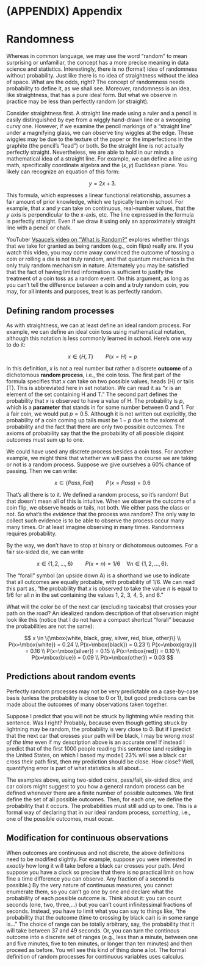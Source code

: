 # (APPENDIX) Appendix {-}

# Randomness {#sec:randomness}

Whereas in common language, we may use the word "random" to mean surprising or unfamiliar, the concept has a more precise meaning in data science and statistics. Interestingly, there is no (formal) idea of randomness without probability. Just like there is no idea of straightness without the idea of space. What are the odds, right? The concept of randomness needs probability to define it, as we shall see. Moreover, randomness is an idea, like straightness, that has a pure ideal form. But what we observe in practice may be less than perfectly random (or straight).

Consider straightness first. A straight line made using a ruler and a pencil is easily distinguished by eye from a wiggly hand-drawn line or a swooping curvy one. However, if we examine the pencil markings of a "straight line" under a magnifying glass, we can observe tiny wiggles at the edge. These wiggles may be due to the texture of the paper or the imperfections in the graphite (the pencil's "lead") or both. So the straight line is not actually perfectly straight. Nevertheless, we are able to hold in our minds a mathematical idea of a straight line. For example, we can define a line using math, specifically coordinate algebra and the $(x,y)$ Euclidean plane. You likely can recognize an equation of this form:

$$ y = 2 x + 3.$$

This formula, which expresses a linear functional relationship, assumes a fair amount of prior knowledge, which we typically learn in school. For example, that $x$ and $y$ can take on continuous, real-number values, that the $y$ axis is perpendicular to the x-axis, etc. The line expressed in the formula is perfectly straight. Even if we draw it using only an approximately straight line with a pencil or chalk.

YouTuber [Vsauce's video on "What is Random?"](https://www.youtube.com/watch?v=9rIy0xY99a0) explores whether things that we take for granted as being random (e.g., coin flips) really are.  If you watch this video, you may come away convinced the outcome of tossing a coin or rolling a die is not truly random, and that quantum mechanics is the only truly random mechanism in nature. Alternately you may be satisfied that the fact of having limited information is sufficient to justify the treatment of a coin toss as a random event. On this argument, as long as you can't tell the difference between a coin and a truly random coin, you may, for all intents and purposes, treat is as perfectly random.

## Defining random processes

As with straightness, we can at least define an ideal random process. For example, we can define an ideal coin toss using mathematical notation, although this notation is less commonly learned in school. Here's one way to do it:

$$ x \in \{H, T\} \qquad P(x=H) = p$$

In this definition, $x$ is not a real number but rather a discrete **outcome** of a dichotomous **random process**, i.e., the coin toss. The first part of the formula specifies that $x$ can take on two possible values, heads (H) or tails (T). This is abbreviated here in set notation. We can read it as "$x$ is an element of the set containing H and T." The second part defines the probability that $x$ is observed to have a value of H. The probability is $p$, which is a **parameter** that stands in for some number between 0 and 1. For a fair coin, we would put $p=0.5$. Although it is not written out explicitly, the probability of a coin coming up tails must be $1-p$ due to the axioms of probability and the fact that there are only two possible outcomes. The axioms of probability say that the the probability of all possible disjoint outcomes must sum up to one. 

We could have used any discrete process besides a coin toss. For another example, we might think that whether we will pass the course we are taking or not is a random process. Suppose we give ourselves a 60% chance of passing. Then we can write:

$$ x \in \{Pass, Fail\} \qquad P(x=Pass) = 0.6$$

That's all there is to it. We defined a random process, so it's random! But that doesn't mean all of this is intuitive. When we observe the outcome of a coin flip, we observe heads or tails, not both. We either pass the class or not. So what's the *evidence* that the process was random? The only way to collect such evidence is to be able to observe the process occur many many times. Or at least imagine observing in many times. Randomness requires probability. 

By the way, we don't have to stop at binary or dichotomous outcomes. For a fair six-sided die, we can write

$$ x \in \{1, 2, \dots, 6\} \qquad P(x=n) = 1/6 \quad \forall n \in \{1, 2, \dots, 6\}. $$

The "forall" symbol (an upside down A) is a shorthand we use to indicate that all outcomes are equally probable, with probability of 1/6. We can read this part as, "the probability that $x$ is observed to take the value $n$ is equal to 1/6 for all $n$ in the set containing the values 1, 2, 3, 4, 5, and 6."

What will the color be of the next car (excluding taxicabs) that crosses your path on the road? An idealized random description of that observation might look like this (notice that I do not have a compact shortcut "forall" because the probabilities are not the same):

$$ x \in \{\mbox{white, black, gray, silver, red, blue, other}\} \\ 
P(x=\mbox{white}) = 0.24 \\
P(x=\mbox{black}) = 0.23 \\
P(x=\mbox{gray}) = 0.16 \\
P(x=\mbox{silver}) = 0.15 \\
P(x=\mbox{red}) = 0.10 \\
P(x=\mbox{blue}) = 0.09 \\
P(x=\mbox{other}) = 0.03 $$ 


## Predictions about random events

Perfectly random processes may not be very predictable on a case-by-case basis (unless the probability is close to 0 or 1), but good predictions can be made about the outcomes of many observations taken together. 

Suppose I predict that you will not be struck by lightning while reading this sentence. Was I right? Probably, because even though getting struck by lightning may be random, the probability is very close to 0. But if I predict that the next car that crosses your path will be black, I may be wrong *most of the time* even if my description above is an accurate one! If instead I predict that of the first 1000 people reading this sentence (and residing in the United States, on which I based my model) 23% will see a black car cross their path first, then my prediction should be close. How close? Well, quantifying error is part of what statistics is all about...

The examples above, using two-sided coins, pass/fail, six-sided dice, and car colors might suggest to you how a general random process can be defined whenever there are a finite number of possible outcomes. We first define the set of all possible outcomes. Then, for each one, we define the probability that it occurs. The probabilities must still add up to one. This is a formal way of declaring that in our ideal random process, *something*, i.e., one of the possible outcomes, must occur. 

## Modification for continuous observations

When outcomes are continuous and not discrete, the above definitions need to be modified slightly. For example, suppose you were interested in *exactly* how long it will take before a black car crosses your path. (And suppose you have a clock so precise that there is no practical limit on how fine a time difference you can observe. Any fraction of a second is possible.)  By the very nature of continuous measures, you cannot enumerate them, so you can't go one by one and declare what the probability of each possible outcome is. Think about it: you can count seconds (one, two, three,...) but you can't count infinitessimal fractions of seconds. Instead, you have to limit what you can say to things like, "the probability that the outcome (time to crossing by black car) is in some range is..."  The choice of range can be totally arbitrary, say, the probability that it will take between 37 and 49 seconds. Or, you can turn the continous outcome into a discrete set of ranges (e.g., less than a minute, between one and five minutes, five to ten minutes, or longer than ten minutes) and then proceed as before. You will see this kind of thing done a lot. The formal definition of random processes for continuous variables uses calculus. 
